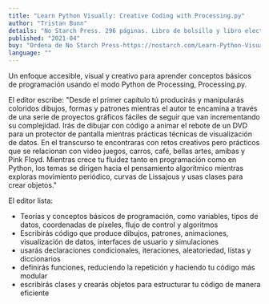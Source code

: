 ```yaml
---
title: "Learn Python Visually: Creative Coding with Processing.py"
author: "Tristan Bunn"
details: "No Starch Press. 296 páginas. Libro de bolsillo y libro electrónico."
published: "2021-04"
buy: "Ordena de No Starch Press-https://nostarch.com/Learn-Python-Visually,Ordena de Amazon-https://www.amazon.com/Learn-Python-Visually-Tristan-Bunn/dp/1718500963"
language: ""
---
```


Un enfoque accesible, visual y creativo para aprender conceptos básicos de programación usando el modo Python de Processing, Processing.py.

El editor escribe: "Desde el primer capítulo tú producirás y manipularás coloridos dibujos, formas y patrones mientras el autor te encamina a través de una serie de proyectos gráficos fáciles de seguir que van incrementando su complejidad. Irás de dibujar con código a animar el rebote de un DVD para un protector de pantalla mientras prácticas técnicas de visualización de datos. En el transcurso te encontraras con retos creativos pero prácticos que se relacionan con video juegos, carros, café, bellas artes, amibas y Pink Floyd. Mientras crece tu fluidez tanto en programación como en Python, los temas se dirigen hacia el pensamiento algorítmico mientras exploras movimiento periódico, curvas de Lissajous y usas clases para crear objetos."

El editor lista:

- Teorías y conceptos básicos de programación, como variables, tipos de datos, coordenadas de píxeles, flujo de control y algoritmos
- Escribirás código que produce dibujos, patrones, animaciones, visualización de datos, interfaces de usuario y simulaciones
- usarás declaraciones condicionales, iteraciones, aleatoriedad, listas y diccionarios
- definirás funciones, reduciendo la repetición y haciendo tu código más modular
- escribirás clases y crearás objetos para estructurar tu código de manera eficiente
